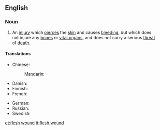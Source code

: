 ==English==

===Noun===
{{en-noun}}
# An [[injury]] which [[pierce]]s the [[skin]] and causes [[bleed]]ing, but which does not injure any [[bone]]s or [[vital organ]]s, and does not carry a serious [[threat]] of [[death]].

====Translations====
{{trans-top|injury which pierces the skin, but which does not injure any bones or vital organs}}
* Chinese:
*: Mandarin: {{t-needed|cmn}}
* Danish: {{t|da|kødsår|n}}
* Finnish: {{t|fi|lihashaava}}
* French: {{t-needed|fr}}
{{trans-mid}}
* German: {{t+|de|Fleischwunde|f}}
* Russian: {{t|ru|ране́ние мя́гких тка́ней|n}}
* Swedish: {{t|sv|köttsår|n}}
{{trans-bottom}}

[[et:flesh wound]]
[[it:flesh wound]]